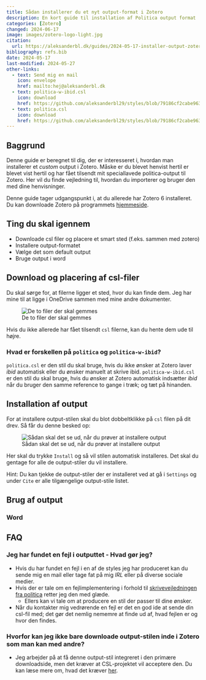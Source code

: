 ```yaml
---
title: Sådan installerer du et nyt output-format i Zotero
description: En kort guide til installation af Politica output format
categories: [Zotero]
changed: 2024-06-17
image: images/zotero-logo-light.jpg
citation:
  url: https://aleksanderbl.dk/guides/2024-05-17-installer-output-zotero
bibliography: refs.bib
date: 2024-05-17
last-modified: 2024-05-27
other-links:
  - text: Send mig en mail
    icon: envelope
    href: mailto:hej@aleksanderbl.dk
  - text: politica-w-ibid.csl
    icon: download
    href: https://github.com/aleksanderbl29/styles/blob/79186cf2cabe963d9863438be4efaf5b5ac41131/politica-w-ibid.csl
  - text: politica.csl
    icon: download
    href: https://github.com/aleksanderbl29/styles/blob/79186cf2cabe963d9863438be4efaf5b5ac41131/politica.csl
---
```


## Baggrund

Denne guide er beregnet til dig, der er interesseret i, hvordan man installerer et *custom* output i Zotero. Måske er du blevet henvist hertil
er blevet vist hertil og har fået tilsendt mit speciallavede politica-output til Zotero.
Her vil du finde vejledning til, hvordan du importerer og bruger den med dine henvisninger.

Denne guide tager udgangspunkt i, at du allerede har Zotero 6 installeret. Du kan downloade Zotero på programmets [hjemmeside](https://www.zotero.org/download/).


## Ting du skal igennem
- Downloade csl filer og placere et smart sted (f.eks. sammen med zotero)
- Installere output-formatet
- Vælge det som default output
- Bruge output i word

## Download og placering af csl-filer

Du skal sørge for, at filerne ligger et sted, hvor du kan finde dem. Jeg har mine til at ligge i OneDrive sammen med mine andre dokumenter.

::: {.aside}

![De to filer der skal gemmes](images/filer-light.png){cap-location="margin"}

:::

Hvis du ikke allerede har fået tilsendt `csl` filerne, kan du hente dem ude til højre.

### Hvad er forskellen på `politica` og `politica-w-ibid`?

`politica.csl` er den stil du skal bruge, hvis du ikke ønsker at Zotero laver *ibid* automatisk eller du ønsker manuelt at skrive ibid. `politica-w-ibid.csl` er den stil du skal bruge, hvis du ønsker at Zotero automatisk indsætter *ibid* når du bruger den samme reference to gange i træk; og tæt på hinanden.

## Installation af output

For at installere output-stilen skal du blot dobbeltklikke på `csl` filen på dit drev. Så får du denne besked op:

![Sådan skal det se ud, når du prøver at installere output](images/output-install.png){cap-location="margin"}

Her skal du trykke `Install` og så vil stilen automatisk installeres. Det skal du gentage for alle de output-stiler du vil installere.

::: {.aside}

Hint: Du kan tjekke de output-stiler der er installeret ved at gå i `Settings` og under `Cite` er alle tilgængelige output-stile listet.

:::



## Brug af output

### Word


## FAQ
### Jeg har fundet en fejl i outputtet - Hvad gør jeg?
- Hvis du har fundet en fejl i en af de styles jeg har produceret kan du sende mig en mail eller tage fat på mig *IRL* eller på diverse sociale medier.
- Hvis der er tale om en fejlimplementering i forhold til [skrivevejledningen fra politica](https://politica.dk/bidrag-til-politica/skrivevejledning-for-politica/) retter jeg den med glæde.
  - Ellers kan vi tale om at producere en stil der passer til dine ønsker.
- Når du kontakter mig vedrørende en fejl er det en god ide at sende din csl-fil med; det gør det nemlig nememre at finde ud af, hvad fejlen er og hvor den findes.

### Hvorfor kan jeg ikke bare downloade output-stilen inde i Zotero som man kan med andre?
- Jeg arbejder på at få denne output-stil integreret i den primære downloadside, men det kræver at CSL-projektet vil acceptere den. Du kan læse mere om, hvad det kræver [her](https://github.com/citation-style-language/styles/blob/master/README.md#criteria-for-inclusion).